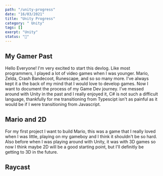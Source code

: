 ```yaml
---
path: "/unity-progress"
date: "16/03/2021"
title: "Unity Progress"
category: " Unity"
tags: []
exerpt: "Unity"
status: "🌱"
---
```


## My Gamer Past
Hello Everyone! I'm very excited to start this devlog. Like most programmers, I played a lot of video games when I was younger.
Mario, Zelda, Crash Bandecoot, Runescape, and so so many more. I've always kept it a the back of my mind that I would love to develop
games. Now I want to document the process of my Game Dev journey. I've messed around with Unity in the past and I really enjoyed it,
C# is not such a difficult language, thankfully for me transitioning from Typescipt isn't as painful as it would be if I were 
transitioning from Javascript. 

## Mario and 2D
For my first project I want to build Mario, this was a game that I really loved when I was little, playing on my gameboy and I think
it shouldn't be so hard. Also before when I was playing around with Unity, it was with 3D games so now I think maybe 2D will be
a good starting point, but I'll definitly be getting to 3D in the future.


## Raycast